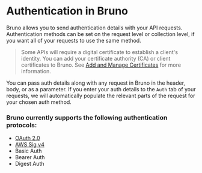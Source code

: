 # Authentication in Bruno

Bruno allows you to send authentication details with your API requests.
Authentication methods can be set on the request level or collection level, if you want all of your requests to use the same method.

> Some APIs will require a digital certificate to establish a client's identity. You can add your certificate authority (CA) or client certificates to Bruno. 
> See [Add and Manage Certificates](auth/add-and-manage-certs) for more information. 

You can pass auth details along with any request in Bruno in the header, body, or as a parameter. 
If you enter your auth details to the `Auth` tab of your requests, we will automatically populate the relevant parts of the request for your chosen auth method. 

### Bruno currently supports the following authentication protocols: 
- [OAuth 2.0](/auth/oauth2/overview)
- [AWS Sig v4](/auth/aws-signature)
- Basic Auth
- Bearer Auth
- Digest Auth
